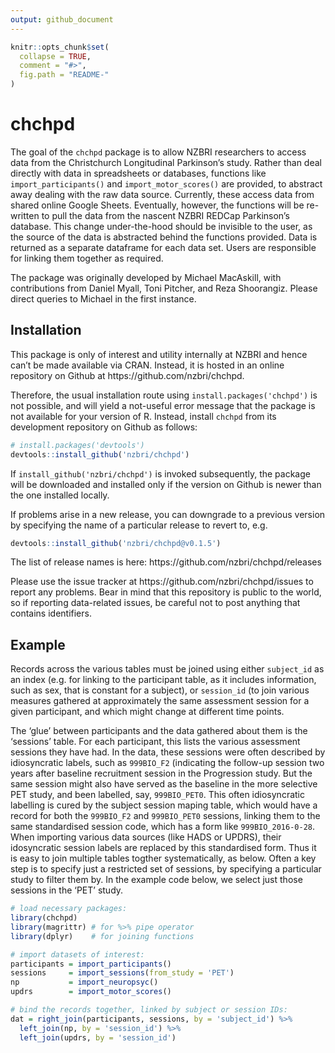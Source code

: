 ```yaml
---
output: github_document
---
```


<!-- README.md is generated from README.Rmd. Please edit that file -->

```r
knitr::opts_chunk$set(
  collapse = TRUE,
  comment = "#>",
  fig.path = "README-"
)
```

# chchpd

The goal of the `chchpd` package is to allow NZBRI researchers to access data 
from the Christchurch Longitudinal Parkinson's study. Rather than deal directly 
with data in spreadsheets or databases, functions like `import_participants()` 
and `import_motor_scores()` are provided, to abstract away dealing with the raw 
data source. Currently, these access data from shared online Google Sheets. 
Eventually, however, the functions will be re-written to pull the data from the 
nascent NZBRI REDCap Parkinson's database. This change under-the-hood should be 
invisible to the user, as the source of the data is abstracted behind the 
functions provided. Data is returned as a separate dataframe for each data set. 
Users are responsible for linking them together as required.

The package was originally developed by Michael MacAskill, with contributions 
from Daniel Myall, Toni Pitcher, and Reza Shoorangiz. Please direct queries to 
Michael in the first instance.

## Installation

This package is only of interest and utility internally at NZBRI and hence can't 
 be made available via CRAN. Instead, it is hosted in an online repository on 
 Github at https://github.com/nzbri/chchpd.
 
 Therefore, the usual installation route using `install.packages('chchpd')` is 
 not possible, and will yield a not-useful error message that the package is not
 available for your version of R. Instead, install `chchpd` from its development
 repository on Github as follows:

```r
# install.packages('devtools')
devtools::install_github('nzbri/chchpd')
```
If `install_github('nzbri/chchpd')` is invoked subsequently, the package will be
downloaded and installed only if the version on Github is newer than the one 
installed locally.

If problems arise in a new release, you can downgrade to a previous version by 
specifying the name of a particular release to revert to, e.g.

```r
devtools::install_github('nzbri/chchpd@v0.1.5')
```

The list of release names is here: https://github.com/nzbri/chchpd/releases

Please use the issue tracker at https://github.com/nzbri/chchpd/issues to report 
any problems. Bear in mind that this repository is public to the world, so if 
reporting data-related issues, be careful not to post anything that contains 
identifiers.

## Example

Records across the various tables must be joined using either `subject_id` as 
an index (e.g. for linking to the participant table, as it includes information,
such as sex, that is constant for a subject), or `session_id` (to join various 
measures gathered at approximately the same assessment session for a given 
participant, and which might change at different time points.

The 'glue' between participants and the data gathered about them is the 
'sessions' table. For each participant, this lists the various assessment 
sessions they have had. In the data, these sessions were often described by 
idiosyncratic labels, such as `999BIO_F2` (indicating the follow-up session two 
years after baseline recruitment session in the Progression study. But the same 
session might also have served as the baseline in the more selective PET study, 
and been labelled, say, `999BIO_PET0`. This often idiosyncratic labelling is 
cured by the subject session maping table, which would have a record for both 
the `999BIO_F2` and `999BIO_PET0` sessions, linking them to the same 
standardised session code, which has a form like `999BIO_2016-0-28`. When 
importing various data sources (like HADS or UPDRS), their idosyncratic session 
labels are replaced by this standardised form. Thus it is easy to join multiple 
tables togther systematically, as below. Often a key step is to specify just a 
restricted set of sessions, by specifying a particular study to filter them by. 
In the example code below, we select just those sessions in the 'PET' study.

```r
# load necessary packages:
library(chchpd)
library(magrittr) # for %>% pipe operator
library(dplyr)    # for joining functions

# import datasets of interest:
participants = import_participants()
sessions     = import_sessions(from_study = 'PET')
np           = import_neuropsyc()
updrs        = import_motor_scores()

# bind the records together, linked by subject or session IDs:
dat = right_join(participants, sessions, by = 'subject_id') %>% 
  left_join(np, by = 'session_id') %>% 
  left_join(updrs, by = 'session_id')
```
